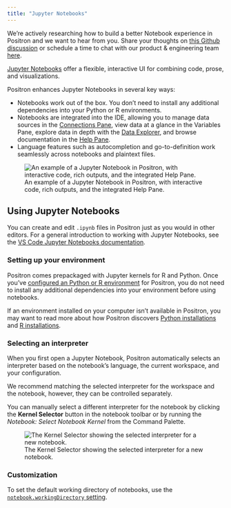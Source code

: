 ```yaml
---
title: "Jupyter Notebooks"
---
```


::: {.callout-note}
We're actively researching how to build a better Notebook experience in Positron and we want to hear from you. Share your thoughts on [this Github discussion](https://github.com/posit-dev/positron/discussions/10047) or schedule a time to chat with our product & engineering team [here](https://scheduler.zoom.us/cindy-tong/improving-the-positron-notebook-experience).
:::

[Jupyter Notebooks](https://jupyter-notebook.readthedocs.io/en/latest/notebook.html) offer a flexible, interactive UI for combining code, prose, and visualizations.

Positron enhances Jupyter Notebooks in several key ways:

-   Notebooks work out of the box. You don't need to install any additional dependencies into your Python or R environments.
-   Notebooks are integrated into the IDE, allowing you to manage data sources in the [Connections Pane](connections-pane.qmd), view data at a glance in the Variables Pane, explore data in depth with the [Data Explorer](data-explorer.qmd), and browse documentation in the [Help Pane](help-pane.qmd).
-   Language features such as autocompletion and go-to-definition work seamlessly across notebooks and plaintext files.

![An example of a Jupyter Notebook in Positron, with interactive code, rich outputs, and the integrated Help Pane.](images/jupyter-notebooks-astropy.png)

## Using Jupyter Notebooks

You can create and edit `.ipynb` files in Positron just as you would in other editors. For a general introduction to working with Jupyter Notebooks, see the [VS Code Jupyter Notebooks documentation](https://code.visualstudio.com/docs/datascience/jupyter-notebooks).

### Setting up your environment

Positron comes prepackaged with Jupyter kernels for R and Python. Once you've [configured an Python or R environment](managing-interpreters.qmd) for Positron, you do not need to install any additional dependencies into your environment before using notebooks.

If an environment installed on your computer isn't available in Positron, you may want to read more about how Positron discovers [Python installations](python-installations.qmd) and [R installations](r-installations.qmd).

### Selecting an interpreter

When you first open a Jupyter Notebook, Positron automatically selects an interpreter based on the notebook's language, the current workspace, and your configuration.

::: callout-tip
We recommend matching the selected interpreter for the workspace and the notebook, however, they can be controlled separately.
:::

You can manually select a different interpreter for the notebook by clicking the **Kernel Selector** button in the notebook toolbar or by running the *Notebook: Select Notebook Kernel*  from the Command Palette.

![The Kernel Selector showing the selected interpreter for a new notebook.](images/jupyter-notebooks-kernel-selector.png)

### Customization

To set the default working directory of notebooks, use the [`notebook.workingDirectory` setting](positron://settings/notebook.workingDirectory).
